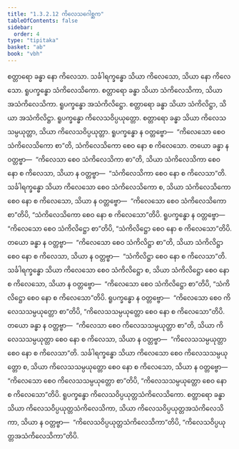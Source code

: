 ```yaml
---
title: "1.3.2.12 ကိလေသဂေါစ္ဆက"
tableOfContents: false
sidebar:
  order: 4
type: "tipitaka"
basket: "ab"
book: "vbh"
---
```



<DynamicBreadcrumb />

<Paragraph number="533" book="vbh">
စတ္တာရော ခန္ဓာ နော ကိလေသာ. သင်္ခါရက္ခန္ဓော သိယာ ကိလေသော, သိယာ နော ကိလေသော. ရူပက္ခန္ဓော သံကိလေသိကော. စတ္တာရော ခန္ဓာ သိယာ သံကိလေသိကာ, သိယာ အသံကိလေသိကာ. ရူပက္ခန္ဓော အသံကိလိဋ္ဌော. စတ္တာရော ခန္ဓာ သိယာ သံကိလိဋ္ဌာ, သိယာ အသံကိလိဋ္ဌာ. ရူပက္ခန္ဓော ကိလေသဝိပ္ပယုတ္တော. စတ္တာရော ခန္ဓာ သိယာ ကိလေသသမ္ပယုတ္တာ, သိယာ ကိလေသဝိပ္ပယုတ္တာ. ရူပက္ခန္ဓော န ဝတ္တဗ္ဗော—  “ကိလေသော စေဝ သံကိလေသိကော စာ”တိ, သံကိလေသိကော စေဝ နော စ ကိလေသော. တယော ခန္ဓာ န ဝတ္တဗ္ဗာ—  “ကိလေသာ စေဝ သံကိလေသိကာ စာ”တိ, သိယာ သံကိလေသိကာ စေဝ နော စ ကိလေသာ, သိယာ န ဝတ္တဗ္ဗာ—  “သံကိလေသိကာ စေဝ နော စ ကိလေသာ”တိ. သင်္ခါရက္ခန္ဓော သိယာ ကိလေသော စေဝ သံကိလေသိကော စ, သိယာ သံကိလေသိကော စေဝ နော စ ကိလေသော, သိယာ န ဝတ္တဗ္ဗော—  “ကိလေသော စေဝ သံကိလေသိကော စာ”တိပိ, “သံကိလေသိကော စေဝ နော စ ကိလေသော”တိပိ. ရူပက္ခန္ဓော န ဝတ္တဗ္ဗော—  “ကိလေသော စေဝ သံကိလိဋ္ဌော စာ”တိပိ, “သံကိလိဋ္ဌော စေဝ နော စ ကိလေသော”တိပိ. တယော ခန္ဓာ န ဝတ္တဗ္ဗာ—  “ကိလေသော စေဝ သံကိလိဋ္ဌာ စာ”တိ, သိယာ သံကိလိဋ္ဌာ စေဝ နော စ ကိလေသာ, သိယာ န ဝတ္တဗ္ဗာ—  “သံကိလိဋ္ဌာ စေဝ နော စ ကိလေသာ”တိ. သင်္ခါရက္ခန္ဓော သိယာ ကိလေသော စေဝ သံကိလိဋ္ဌော စ, သိယာ သံကိလိဋ္ဌော စေဝ နော စ ကိလေသော, သိယာ န ဝတ္တဗ္ဗော—  “ကိလေသော စေဝ သံကိလိဋ္ဌော စာ”တိပိ, “သံကိလိဋ္ဌော စေဝ နော စ ကိလေသော”တိပိ.
</Paragraph>

<Paragraph number="534" book="vbh">
ရူပက္ခန္ဓော န ဝတ္တဗ္ဗော—  “ကိလေသော စေဝ ကိလေသသမ္ပယုတ္တော စာ”တိပိ, “ကိလေသသမ္ပယုတ္တော စေဝ နော စ ကိလေသော”တိပိ. တယော ခန္ဓာ န ဝတ္တဗ္ဗာ—  “ကိလေသာ စေဝ ကိလေသသမ္ပယုတ္တာ စာ”တိ, သိယာ ကိလေသသမ္ပယုတ္တာ စေဝ နော စ ကိလေသာ, သိယာ န ဝတ္တဗ္ဗာ—  “ကိလေသသမ္ပယုတ္တာ စေဝ နော စ ကိလေသာ”တိ. သင်္ခါရက္ခန္ဓော သိယာ ကိလေသော စေဝ ကိလေသသမ္ပယုတ္တော စ, သိယာ ကိလေသသမ္ပယုတ္တော စေဝ နော စ ကိလေသော, သိယာ န ဝတ္တဗ္ဗော—  “ကိလေသော စေဝ ကိလေသသမ္ပယုတ္တော စာ”တိပိ, “ကိလေသသမ္ပယုတ္တော စေဝ နော စ ကိလေသော”တိပိ. ရူပက္ခန္ဓော ကိလေသဝိပ္ပယုတ္တသံကိလေသိကော. စတ္တာရော ခန္ဓာ သိယာ ကိလေသဝိပ္ပယုတ္တသံကိလေသိကာ, သိယာ ကိလေသဝိပ္ပယုတ္တအသံကိလေသိကာ, သိယာ န ဝတ္တဗ္ဗာ—  “ကိလေသဝိပ္ပယုတ္တသံကိလေသိကာ”တိပိ, “ကိလေသဝိပ္ပယုတ္တအသံကိလေသိကာ”တိပိ.
</Paragraph>